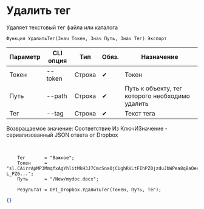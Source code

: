 ﻿---
sidebar_position: 3
---


# Удалить тег
 Удаляет текстовый тег файла или каталога



`Функция УдалитьТег(Знач Токен, Знач Путь, Знач Тег) Экспорт`

  | Параметр | CLI опция | Тип | Обяз. | Назначение |
  |-|-|-|-|-|
  | Токен | --token | Строка | &#x2714; | Токен |
  | Путь | --path | Строка | &#x2714; | Путь к объекту, тег которого необходимо удалить |
  | Тег | --tag | Строка | &#x2714; | Текст тега |

  
  Возвращаемое значение:   Соответствие Из КлючИЗначение - сериализованный JSON ответа от Dropbox

<br/>




```bsl title="Пример использования для 1С:Предприятие/OneScript"
    Тег       = "Важное";
    Токен     = "sl.CAirrApMP3MmqfxAgYhlitMkH3J7CmcSnaOjCUghRVLtFIhPZ0jzduJbWPea8qBaOeeB-L_PZ6...";
    Путь      = "/New/mydoc.docx";

    Результат = OPI_Dropbox.УдалитьТег(Токен, Путь, Тег);
```
    



```json title="Результат"
{}
```
